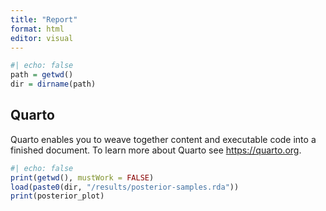 ```yaml
---
title: "Report"
format: html
editor: visual
---
```


```r
#| echo: false
path = getwd()
dir = dirname(path)
```

## Quarto

Quarto enables you to weave together content and executable code into a finished document. To learn more about Quarto see <https://quarto.org>.

```r
#| echo: false
print(getwd(), mustWork = FALSE)
load(paste0(dir, "/results/posterior-samples.rda"))
print(posterior_plot)
```

